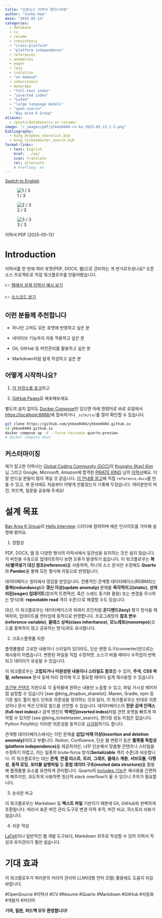 ```yaml
---
title: "오픈소스 이력서 엔지니어링"
author: "Yunho Kee"
date: "2025-05-15"
categories:
  - database
  - cv
  - resume
  - consistency
  - "cross-platform"
  - "platform independence"
  - references
  - anomalies
  - eager
  - lazy
  - isolation
  - "on-demand"
  - inheritance
  - monorepo
  - "full-text index"
  - "inverted index"
  - "LaTeX"
  - "large language models"
  - "open-source"
  - "Bay Area K Group"
aliases:
  - /posts/database/cv-or-resume/
image: "/_images/pdf/yhkee0404-cv-ko-2025-05-12-1-3.png"
bibliography:
  - king_dropbox_sharelist.bib
  - king_ticketmaster_search.bib
format-links:
  - text: English
    href: ../en/
    icon: translate
    rel: alternate
    # hreflang: en
---
```


:::::{.quarto-about-jolla}

::::{.about-entity}

:::{.about-links}

```{=html}
<a href="../en/" class="about-link" rel="alternate" hreflang="en">
  <i class="bi bi-translate"></i><span class="about-link-text">Switch to English</span>
</a>
```

:::

::::

:::::

:::{#fig-cv-or-resume-ko layout-ncol=3}
![1 / 3]({{< meta image >}}){group="fig-cv-or-resume-ko" fig-alt="A photo of page 1 of 3 of the CV."}


![2 / 3](/_images/pdf/yhkee0404-cv-ko-2025-05-12-2-3.png){group="fig-cv-or-resume-ko" fig-alt="A photo of page 2 of 3 of the CV."}


![3 / 3](/_images/pdf/yhkee0404-cv-ko-2025-05-12-3-3.png){group="fig-cv-or-resume-ko" fig-alt="A photo of page 3 of 3 of the CV."}

이력서 PDF (2025-05-12)
:::

# Introduction

이력서를 한 번에 여러 포맷(PDF, DOCX, 웹)으로 관리하는 게 번거로우셨나요?
오픈소스 프로젝트로 직접 워크플로우를 만들어봤습니다.

👉 [웹에서 실제 이력서 예시 보기](https://yhkee0404.github.io/cv/)

👉 [소스코드 보기](https://github.com/yhkee0404/yhkee0404.github.io/blob/main/cv/ko/index.qmd)

## 이런 분들께 추천합니다

- 하나만 고쳐도 모든 포맷에 반영하고 싶은 분

- 네이티브 기능까지 자동 적용하고 싶은 분

- Git, GitHub 등 버전관리를 활용하고 싶은 분

- Markdown처럼 쉽게 작성하고 싶은 분

## 어떻게 시작하나요?

1. [이 저장소를 포크](https://github.com/yhkee0404/yhkee0404.github.io/fork)하고

2. [GitHub Pages](https://quarto.org/docs/publishing/github-pages.html#source-branch)로 배포해보세요.

별도의 설치 없이도 [Docker Compose](https://docs.docker.com/compose/install/)만 있으면
아래 명령어로 바로 로컬에서 <https://localhost:8888/>에 접속하거나 `_site/cv/`를 열어 확인할 수 있습니다.

```sh
git clone https://github.com/yhkee0404/yhkee0404.github.io
cd yhkee0404.github.io
docker compose up -d --force-recreate quarto-preview
# docker compose down
```

## 커스터마이징

제가 참고한 이력서는 [Global Coding Community (GCC)](https://lnkd.in/gf5b-e26)의 [Kyungho (Kay) Kim](https://www.linkedin.com/in/kaykim30/) 님 그리고 Google, Microsoft, Amazon에 합격한 [PIRATE KING](https://www.linkedin.com/in/pirateking/) 님의 [이력서](https://www.piratekingdom.com/resume)예요.
더 잘 만드실 분들이 많이 계실 것 같습니다.
[이 안내를 참고](https://quarto.org/docs/output-formats/ms-word-templates.html)해 직접 `reference.docx`를 만들 수 있고,
제 문서에도 처음부터 어떻게 만들었는지 기록해 두었습니다.
여러분만의 버전, 피드백, 질문을 공유해 주세요!

# 설계 목표

[Bay Area K Group](https://www.linkedin.com/company/bay-area-k-group/)의 [Hello Interview](https://www.youtube.com/@hello_interview) 스터디에 참여하며 배운 인사이트를 가미해 설명해 봤어요.

1. 정합성

PDF, DOCX, 웹 등 다양한 형식의 이력서에서 일관성을 유지하는 것은 쉽지 않습니다.
각 버전을 수동으로 업데이트하다 보면 오류가 발생하기 쉽습니다.
이 워크플로우는 **복사/붙여넣기 대신 참조(reference)**를 사용하여, 하나의 소스 문서만 수정해도 **Quarto**와 **Pandoc**을 통해 모든 형식에 자동으로 반영됩니다.

데이터베이스 원리에서 영감을 받았습니다.
전통적인 관계형 데이터베이스(RDBMS)는 **중복(redundancy)**과 **갱신 이상(update anomaly)** 문제를
**즉각적이고(static)**, **선처리된(eager) 업데이트**(원자적 트랜잭션, 혹은 스레드 동기화 활용) 또는
변경을 무시하는 방식(예: **repeatable read** 격리 수준)으로 해결할 수도 있습니다.

대신, 이 워크플로우는 데이터베이스의 외래키 조인처럼 **온디맨드(lazy)** 평가 방식을 채택하여,
업데이트를 런타임에 동적으로 반영합니다.
프로그래밍의 **참조 변수(reference variable)**, **클래스 상속(class inheritance)**,
**모노레포(monorepo)**(코드를 중복하지 않고 공유하는 방식)와도 유사합니다.

2. 크로스플랫폼 지원

플랫폼별로 고유한 내용이나 스타일이 있더라도, 단순 변환 도구(converter)만으로는 재사용이 어렵습니다.
변환된 파일을 직접 수정하면, 소스가 바뀔 때마다 수작업이 반복되고 데이터가 유실될 수 있습니다.

이 워크플로우는 **고립되거나 미완성된 내용이나 스타일도 참조**할 수 있어,
**주석**, **CSS 파일**, **reference** 문서 등에 미리 정의해 두고 필요할 때마다 쉽게 재사용할 수 있습니다.

[조건부 콘텐츠](https://quarto.org/docs/authoring/conditional.html) 지원으로 각 출력물에 원하는 내용만 노출할 수 있고, 파일 가시성 제어처럼 설정할 수 있습니다 [see @king_dropbox_sharelist].
Maven, Gradle, npm 등 기존 빌드 툴이 빌드 단위로 의존성을 정의하는 것과 달리,
이 워크플로우는 반대로 의존성이나 문서 섹션 단위로 빌드를 선언할 수 있습니다.
데이터베이스의 **전문 검색 인덱스(full-text index)**나 검색 엔진의 **역색인(inverted index)**처럼
관련 포맷을 빠르게 파악할 수 있지만 [see @king_ticketmaster_search], 렌더링 성능 이점은 없습니다.
Python Polylith는 이러한 의존성을 동적으로 [시각화](https://davidvujic.blogspot.com/2024/02/python-monorepo-visualization.html)하기도 합니다.

관계형 데이터베이스에서는 이런 문제를 **삽입/삭제 이상(insertion and deletion anomaly)**이라고 부릅니다.
Notion, Confluence, 단순 웹 변환기 등은 **플랫폼 독립성(platform independence)**을 제공하지만,
너무 단순해서 맞춤형 콘텐츠나 스타일을 수정하기 어렵고,
이는 일종의 brute-force 방식(**Serializable** 격리 수준)과 비슷합니다.
이 워크플로우는 대신 **관계**, **연결 리스트**, **트리**, **그래프**, **클래스 계층**, **서브모듈**, **다형성**, **동적 로딩**, **포터블 실행파일** 등
**중첩 데이터 구조(nested data structure)**를 활용해 플랫폼별 요소를 유연하게 관리합니다.
Quarto의 [includes 기능](https://quarto.org/docs/authoring/includes.html)은 재사용을 간편하게 해주지만,
과도하게 사용하면 정신적 stack overflow가 올 수 있으니 주의가 필요합니다.

3. 손쉬운 비교

이 워크플로우는 Markdown 등 **텍스트 파일** 기반이기 때문에 Git, GitHub와 완벽하게 호환됩니다.
따라서 표준 버전 관리 도구로 변경 이력 추적, 버전 비교, 히스토리 리뷰가 쉽습니다.

4. 쉬운 작성

[LaTeX](https://github.com/schochastics/modern2-cv/blob/main/_extensions/modern2-cv/template.tex)이나
일반적인 웹 개발 도구보다, Markdown 위주로 작성할 수 있어
이력서 작성과 유지관리가 훨씬 쉽습니다.

# 기대 효과

이 워크플로우가 여러분의 커리어 관리와 LLM(대형 언어 모델) 활용에도 도움이 되길 바랍니다.

#OpenSource #이력서 #CV #Resume #Quarto #Markdown #GitHub #자동화 #개발자 #커리어

**기여, 질문, 피드백 모두 환영합니다!**